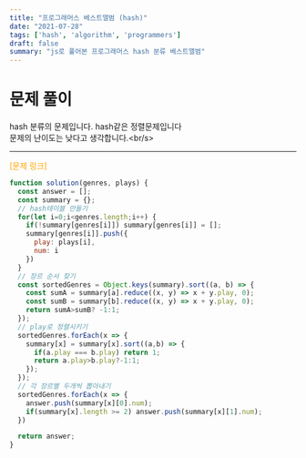 ```yaml
---
title: "프로그래머스 베스트앨범 (hash)"
date: "2021-07-28"
tags: ['hash', 'algorithm', 'programmers']
draft: false
summary: "js로 풀어본 프로그래머스 hash 분류 베스트앨범"
---
```


# 문제 풀이

hash 분류의 문제입니다. hash같은 정렬문제입니다<br/>
문제의 난이도는 낮다고 생각합니다.<br/s>

---
<a href="https://programmers.co.kr/learn/courses/30/lessons/42579"
style="color: orange;text-decoration: none;">
[문제 링크]
</a>

```javascript
function solution(genres, plays) {
  const answer = [];
  const summary = {};
  // hash테이블 만들기
  for(let i=0;i<genres.length;i++) {
    if(!summary[genres[i]]) summary[genres[i]] = [];
    summary[genres[i]].push({
      play: plays[i],
      num: i
    })
  }
  // 장르 순서 찾기
  const sortedGenres = Object.keys(summary).sort((a, b) => {
    const sumA = summary[a].reduce((x, y) => x + y.play, 0);
    const sumB = summary[b].reduce((x, y) => x + y.play, 0);
    return sumA>sumB? -1:1;
  });
  // play로 정렬시키기
  sortedGenres.forEach(x => {
    summary[x] = summary[x].sort((a,b) => {
      if(a.play === b.play) return 1;
      return a.play>b.play?-1:1;
    });
  });
  // 각 장르별 두개씩 뽑아내기
  sortedGenres.forEach(x => {
    answer.push(summary[x][0].num);
    if(summary[x].length >= 2) answer.push(summary[x][1].num);
  })

  return answer;
}

```
